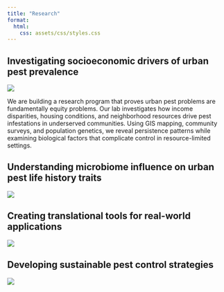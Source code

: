 ```yaml
---
title: "Research"
format:
  html:
    css: assets/css/styles.css
---
```


## Investigating socioeconomic drivers of urban pest prevalence
![](assets/images/lab-logo.png)

We are building a research program that proves urban pest problems are fundamentally equity problems. Our lab investigates how income disparities, housing conditions, and neighborhood resources drive pest infestations in underserved communities. Using GIS mapping, community surveys, and population genetics, we reveal persistence patterns while examining biological factors that complicate control in resource-limited settings.

## Understanding microbiome influence on urban pest life history traits
![](assets/images/microbe.png)

## Creating translational tools for real-world applications
![](assets/images/Translational.png)


## Developing sustainable pest control strategies
![](assets/images/bed_bug_ct.png)